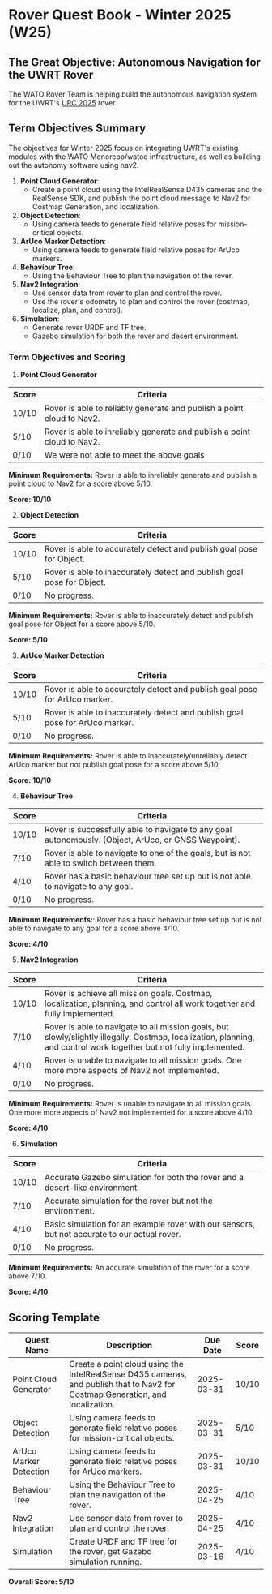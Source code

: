 # Rover Quest Book - Winter 2025 (W25)

## The Great Objective: Autonomous Navigation for the UWRT Rover

The WATO Rover Team is helping build the autonomous navigation system for the UWRT's [URC 2025](https://urc.marssociety.org/home/requirements-guidelines) rover. 

## Term Objectives Summary

The objectives for Winter 2025 focus on integrating UWRT's existing modules with the WATO Monorepo/watod infrastructure, as well as building out the autonomy software using nav2.

1. **Point Cloud Generator**:
    - Create a point cloud using the IntelRealSense D435 cameras and the RealSense SDK, and publish the point cloud message to Nav2 for Costmap Generation, and localization.
2. **Object Detection**:
    - Using camera feeds to generate field relative poses for mission-critical objects.
3. **ArUco Marker Detection**:
    - Using camera feeds to generate field relative poses for ArUco markers.
4. **Behaviour Tree**:
    - Using the Behaviour Tree to plan the navigation of the rover.
5. **Nav2 Integration**:
    - Use sensor data from rover to plan and control the rover.
    - Use the rover's odometry to plan and control the rover (costmap, localize, plan, and control).
6. **Simulation**:
    - Generate rover URDF and TF tree.
    - Gazebo simulation for both the rover and desert environment.

### Term Objectives and Scoring

1. **Point Cloud Generator**

| Score | Criteria                                                                 |
|-------|-------------------------------------------------------------------------|
| 10/10 | Rover is able to reliably generate and publish a point cloud to Nav2. |
| 5/10  | Rover is able to inreliably generate and publish a point cloud to Nav2. | 
| 0/10  | We were not able to meet the above goals                                                            |

**Minimum Requirements:**  Rover is able to inreliably generate and publish a point cloud to Nav2 for a score above 5/10.

**Score: 10/10**

2. **Object Detection**

| Score | Criteria                                                                 |
|-------|-------------------------------------------------------------------------|
| 10/10 | Rover is able to accurately detect and publish goal pose for Object. |
| 5/10  | Rover is able to inaccurately detect and publish goal pose for Object. |
| 0/10  | No progress.                                                            |

**Minimum Requirements:** Rover is able to inaccurately detect and publish goal pose for Object for a score above 5/10.

**Score: 5/10**

3. **ArUco Marker Detection**

| Score | Criteria                                                                 |
|-------|-------------------------------------------------------------------------|
| 10/10 | Rover is able to accurately detect and publish goal pose for ArUco marker. |
| 5/10  | Rover is able to inaccurately detect and publish goal pose for ArUco marker. |
| 0/10  | No progress.                                                            |

**Minimum Requirements:** Rover is able to inaccurately/unreliably detect ArUco marker but not publish goal pose for a score above 5/10.

**Score: 10/10**

4. **Behaviour Tree**

| Score | Criteria                                                                 |
|-------|-------------------------------------------------------------------------|
| 10/10 | Rover is successfully able to navigate to any goal autonomously. (Object, ArUco, or GNSS Waypoint). |
| 7/10 | Rover is able to navigate to one of the goals, but is not able to switch between them. |
| 4/10 | Rover has a basic behaviour tree set up but is not able to navigate to any goal. |
| 0/10 |  No progress.                                                            |

**Minimum Requirements:**: Rover has a basic behaviour tree set up but is not able to navigate to any goal for a score above 4/10.

**Score: 4/10**

5. **Nav2 Integration**

| Score | Criteria                                                                 |
|-------|-------------------------------------------------------------------------|
| 10/10 | Rover is achieve all mission goals. Costmap, localization, planning, and control all work together and fully implemented. |
| 7/10 | Rover is able to navigate to all mission goals, but slowly/slightly illegally. Costmap, localization, planning, and control work together but not fully implemented. |
| 4/10 | Rover is unable to navigate to all mission goals. One more more aspects of Nav2 not implemented. |
| 0/10 |  No progress.                                                            |

**Minimum Requirements:** Rover is unable to navigate to all mission goals. One more more aspects of Nav2 not implemented for a score above 4/10.

**Score: 4/10**

6. **Simulation**

| Score | Criteria                                                                 |
|-------|-------------------------------------------------------------------------|
| 10/10 | Accurate Gazebo simulation for both the rover and a desert-like environment. |
| 7/10 | Accurate simulation for the rover but not the environment.
| 4/10 | Basic simulation for an example rover with our sensors, but not accurate to our actual rover. |
| 0/10 |  No progress.                                                            |

**Minimum Requirements:** An accurate simulation of the rover for a score above 7/10.

**Score: 4/10**

## Scoring Template

| Quest Name | Description | Due Date | Score |
|------------|-------------|----------|-------|
| Point Cloud Generator | Create a point cloud using the IntelRealSense D435 cameras, and publish that to Nav2 for Costmap Generation, and localization. | 2025-03-31 | 10/10 |
| Object Detection | Using camera feeds to generate field relative poses for mission-critical objects. | 2025-03-31 | 5/10 |
| ArUco Marker Detection | Using camera feeds to generate field relative poses for ArUco markers. | 2025-03-31 | 10/10 |
| Behaviour Tree | Using the Behaviour Tree to plan the navigation of the rover. | 2025-04-25 | 4/10 |
| Nav2 Integration | Use sensor data from rover to plan and control the rover. | 2025-04-25 | 4/10 |
| Simulation | Create URDF and TF tree for the rover, get Gazebo simulation running. | 2025-03-16 | 4/10 |

**Overall Score: 5/10**
